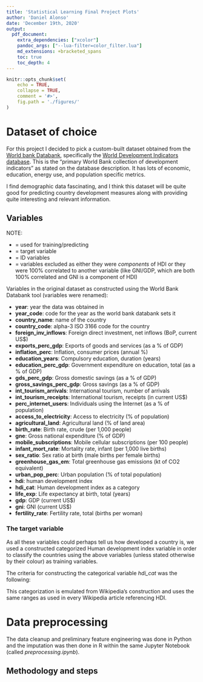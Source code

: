 ```yaml
---
title: 'Statistical Learning Final Project Plots'
author: 'Daniel Alonso'
date: 'December 19th, 2020'
output: 
  pdf_document:
    extra_dependencies: ["xcolor"]
    pandoc_args: ["--lua-filter=color_filter.lua"]
    md_extensions: +bracketed_spans
    toc: true
    toc_depth: 4
---
```


```r
knitr::opts_chunk$set(
    echo = TRUE,
    collapse = TRUE,
    comment = '#>',
    fig.path = './figures/'
)
```

\newpage

# Dataset of choice

For this project I decided to pick a custom-built dataset obtained from the [World bank Databank](https://databank.worldbank.org/home.aspx), specifically the [World Development Indicators database](https://databank.worldbank.org/source/world-development-indicators). This is the "primary World Bank collection of development indicators" as stated on the database description. It has lots of economic, education, energy use, and population specific metrics.

I find demographic data fascinating, and I think this dataset will be quite good for predicting country development measures along with providing quite interesting and relevant information.

## Variables

\large
NOTE:
\normalsize

- **\textcolor{blue}{blue}** = used for training/predicting
- **\textcolor{red}{red}** = target variable
- **\textcolor{green}{green}** = ID variables
- **\textcolor{violet}{purple}** = variables excluded as either they were _components_ of HDI or they were 100% correlated to another variable (like GNI/GDP, which are both 100% correlated and GNI is a component of HDI)

Variables in the original dataset as constructed using the World Bank Databank tool (variables were renamed):

- [**year**]{color="green"}: year the data was obtained in
- [**year_code**]{color="green"}: code for the year as the world bank databank sets it
- [**country_name**]{color="green"}: name of the country
- [**country_code**]{color="green"}: alpha-3 ISO 3166 code for the country
- [**foreign_inv_inflows**]{color="blue"}: Foreign direct investment, net inflows (BoP, current US$)
- [**exports_perc_gdp**]{color="blue"}: Exports of goods and services (as a % of GDP)
- [**inflation_perc**]{color="blue"}: Inflation, consumer prices (annual %)
- [**education_years**]{color="blue"}: Compulsory education, duration (years)
- [**education_perc_gdp**]{color="blue"}: Government expenditure on education, total (as a % of GDP)
- [**gds_perc_gdp**]{color="blue"}: Gross domestic savings (as a % of GDP)
- [**gross_savings_perc_gdp**]{color="blue"}: Gross savings (as a % of GDP)
- [**int_tourism_arrivals**]{color="blue"}: International tourism, number of arrivals
- [**int_tourism_receipts**]{color="blue"}: International tourism, receipts (in current US$)
- [**perc_internet_users**]{color="blue"}: Individuals using the Internet (as a % of population)
- [**access_to_electricity**]{color="blue"}: Access to electricity (% of population)
- [**agricultural_land**]{color="blue"}: Agricultural land (% of land area)
- [**birth_rate**]{color="blue"}: Birth rate, crude (per 1,000 people)
- [**gne**]{color="blue"}: Gross national expenditure (% of GDP)
- [**mobile_subscriptions**]{color="blue"}: Mobile cellular subscriptions (per 100 people)
- [**infant_mort_rate**]{color="blue"}: Mortality rate, infant (per 1,000 live births)
- [**sex_ratio**]{color="blue"}: Sex ratio at birth (male births per female births)
- [**greenhouse_gas_em**]{color="blue"}: Total greenhouse gas emissions (kt of CO2 equivalent)
- [**urban_pop_perc**]{color="blue"}: Urban population (% of total population)
- [**hdi**]{color="red"}: human development index 
- [**hdi_cat**]{color="red"}: Human development index as a category
- [**life_exp**]{color="violet"}: Life expectancy at birth, total (years)
- [**gdp**]{color="violet"}: GDP (current US$) 
- [**gni**]{color="violet"}: GNI (current US$)
- [**fertility_rate**]{color="violet"}: Fertility rate, total (births per woman)

\newpage

### The target variable

As all these variables could perhaps tell us how developed a country is, we used a constructed categorized Human development index variable in order to classify the countries using the above variables (unless stated otherwise by their colour) as training variables.

The criteria for constructing the categorical variable *hdi_cat* was the following:

  \begin{itemize}
    \item Very high: HDI above 0.8
    \item High: HDI between 0.7 and 0.799
    \item Medium: HDI between 0.55 and 0.699
    \item Low: HDI under 0.55
  \end{itemize}

This categorization is emulated from Wikipedia's construction and uses the same ranges as used in every Wikipedia article referencing HDI.

# Data preprocessing

The data cleanup and preliminary feature engineering was done in Python and the imputation was then done in R within the same Jupyter Notebook (called *preprocessing.ipynb*).

## Methodology and steps

\begin{enumerate}
  \item Prior to importing there was a search within the .csv file with the following regex: \begin{verbatim} \s\[[\w\S]{1,}\] \end{verbatim} as a find and replace and removing every instance of it. This regex matches a metadata tag that the world bank uses in their dataset. Following this step, the data was imported.

  \item Metadata at the end of the dataset was removed, the dataset was filtered excluding these region codes (the codes were excluded as they were country aggregates, and we're only interested in the countries themselves).

  \item The year column was converted to integer and the '..' values (which represent NAs in the World bank databank) were replaced for numpy NaNs and then the values were sorted by year and country name.

  \item Data missing in later years (2020, 2019) was backfilled with data from previous years, as it still fits our modelling purposes. The data that goes the furthest back is from ~18 years prior, so 2002.

  \item Columns with more than 45 NA values were removed as this represents roughly 25% of the countries in question.

  \item The life expectancy, GDP, GNI and fertility rate columns were removed as these are either components of HDI or (in the case of fertility rate) are 100% correlated with other elements in our dataset (crude birth rate in this particular case).

  \item We scrape Wikipedia in order to obtain an updated metric on HDI estimates for each country. We also scrape it to obtain the alpha-3 3166 codes for each country. The data was obtained with the purpose of making it easier to join with the dataset obtained from the World Bank, as joining by country names is not reliable enough (misses ~20 countries which the alpha-3 codes do not).

  \item We add HDI to the main dataframe

  \item Numerical columns were converted into floats and column names were simplified for easier future manipulation.

  \item The categorical target variable is constructed as explained previously in this step.

  \item The data is then exported as a csv, along with a json file that shows how the columns were renamed

  \item The data is then imported in an R cell and a MICE imputation is performed using the 'cart' method with m = 5 in order to impute the very few missing values remaining.
\end{enumerate}

